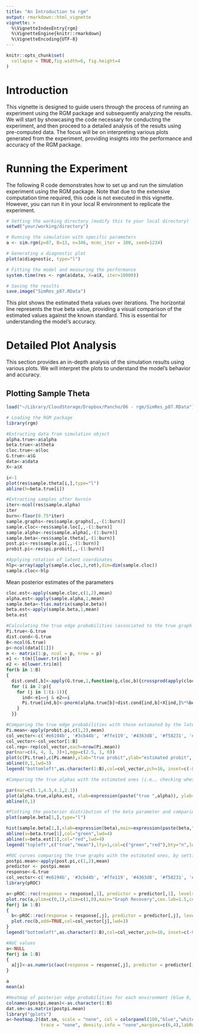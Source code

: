 ```yaml
---
title: "An Introduction to rgm"
output: rmarkdown::html_vignette
vignette: >
  %\VignetteIndexEntry{rgm}
  %\VignetteEngine{knitr::rmarkdown}
  %\VignetteEncoding{UTF-8}
---
```



```r
knitr::opts_chunk$set(
  collapse = TRUE,fig.width=6, fig.height=4
)
```

# Introduction

This vignette is designed to guide users through the process of running an experiment using the RGM package and subsequently analyzing the results. We will start by showcasing the code necessary for conducting the experiment, and then proceed to a detailed analysis of the results using pre-computed data. The focus will be on interpreting various plots generated from the experiment, providing insights into the performance and accuracy of the RGM package.


# Running the Experiment

The following R code demonstrates how to set up and run the simulation experiment using the RGM package. Note that due to the extensive computation time required, this code is not executed in this vignette. However, you can run it in your local R environment to replicate the experiment.

```r


# Setting the working directory (modify this to your local directory)
setwd("your/working/directory")

# Running the simulation with specific parameters
a <- sim.rgm(p=87, B=13, n=346, mcmc_iter = 100, seed=1234)

# Generating a diagnostic plot
plot(a$diagnostic, type="l")

# Fitting the model and measuring the performance
system.time(res <- rgm(a$data, X=a$X, iter=10000))

# Saving the results
save.image("SimRes_p87.RData")
```


This plot shows the estimated theta values over iterations. The horizontal line represents the true beta value, providing a visual comparison of the estimated values against the known standard. This is essential for understanding the model's accuracy.


# Detailed Plot Analysis

This section provides an in-depth analysis of the simulation results using various plots. We will interpret the plots to understand the model's behavior and accuracy.

## Plotting Sample Theta

```r
load("~/Library/CloudStorage/Dropbox/Pancho/06 - rgm/SimRes_p87.RData")

```



```r
# Loading the RGM package
library(rgm)

#Extracting data from simulation object
alpha.true<-a$alpha
beta.true<-a$theta
cloc.true<-a$loc
G.true<-a$G
data<-a$data
X<-a$X

i<-1
plot(res$sample.theta[i,],type="l")
abline(h=beta.true[i])
```




```r
#Extracting samples after burnin
iter<-ncol(res$sample.alpha)
iter
burn<-floor(0.75*iter)
sample.graphs<-res$sample.graphs[,,-(1:burn)]
sample.cloc<-res$sample.loc[,,-(1:burn)]
sample.alpha<-res$sample.alpha[,-(1:burn)]
sample.beta<-res$sample.theta[,-(1:burn)]
post.pi<-res$sample.pi[,,-(1:burn)]
probit.pi<-res$pi.probit[,,-(1:burn)]

#Applying rotation of latent coordinates
hlp<-array(apply(sample.cloc,3,rot),dim=dim(sample.cloc))
sample.cloc<-hlp
```

Mean posterior estimates of the parameters

```r
cloc.est<-apply(sample.cloc,c(1,2),mean)
alpha.est<-apply(sample.alpha,1,mean)
sample.beta<-t(as.matrix(sample.beta))
beta.est<-apply(sample.beta,1,mean)
beta.est
```


```r
#Calculating the true edge probabilities (associated to the true graph and true parameters)
Pi.true<-G.true
dist.cond<-G.true
B<-ncol(G.true)
p<-ncol(data[[1]])
m <- matrix(1:p, ncol = p, nrow = p)
e1 <- t(m)[lower.tri(m)]
e2 <- m[lower.tri(m)]
for(b in 1:B)
{
  dist.cond[,b]<-apply(G.true,1,function(g,cloc,b){crossprod(apply(cloc*g,2,sum)-cloc[b,]*g[b],cloc[b,])},cloc=cloc.true,b=b)
  for (i in 2:p){
    for (j in 1:(i-1)){
      ind<-e1==j & e2==i
      Pi.true[ind,b]<-pnorm(alpha.true[b]+dist.cond[ind,b]+X[ind,]%*%beta.true)
    }
  }}
```



```r

#Comparing the true edge probabilities with those estimated by the latent probit model, for each environment
Pi.mean<-apply(probit.pi,c(1,2),mean)
col_vector<-c('#e6194b', '#3cb44b', '#ffe119', '#4363d8', '#f58231', '#911eb4', '#f032e6', '#fabebe', '#008080',  '#000000', "#00FFFFFF","#80FF00FF","#FFFF00FF")
col_vector<-col_vector[1:B]
col.rep<-rep(col_vector,each=nrow(Pi.mean))
par(mar=c(4, 4, 3, 3)+1,mgp=c(2.5, 1, 0))
plot(c(Pi.true),c(Pi.mean),xlab="true probit",ylab="estimated probit", main="Random Graph Model Recovery",cex.lab=1.5,cex.main=2,xlim=c(0,1),ylim=c(0,1),col=col.rep,pch=16)
abline(0,1,lwd=3)
legend("bottomleft",as.character(1:B),col=col_vector,pch=16, inset=c(-0.14,0.98), xpd=TRUE, horiz=TRUE, bty="n")
```


```r
#Comparing the true alphas with the estimated ones (i.e., checking whether the sparsity levels of the environment-specific graphs are correctly estimated)

par(mar=c(5.1,4.3,4.1,2.1))
plot(alpha.true,alpha.est, xlab=expression(paste("true ",alpha)), ylab=expression(paste("posterior mean ",alpha)),cex.lab=1.5, main=expression(paste("Estimation of ",alpha)),cex.main=2,pch=15,cex=2)
abline(0,1)

```



```r
#Plotting the posterior distribution of the beta parameter and comparing with the true value (vertical line)
plot(sample.beta[1,],type="l")

hist(sample.beta[1,],xlab=expression(beta),main=expression(paste(beta," posterior")),cex.lab=1.5,freq=F,ylab="",cex.main=2)
abline(v=beta.true[1],col="green",lwd=4)
abline(v=beta.est[1],col="red",lwd=4)
legend("topleft",c("true","mean"),lty=1,col=c("green","red"),bty="n",lwd=4,cex=1.6)
```


```r

#ROC curves comparing the true graphs with the estimated ones, by setting cutoffs on the estimated posterior edge probabilities
postpi.mean<-apply(post.pi,c(1,2),mean)
predictor <- postpi.mean
response<-G.true
col_vector<-c('#e6194b', '#3cb44b', '#ffe119', '#4363d8', '#f58231', '#911eb4', '#f032e6', '#fabebe', '#008080',  '#000000', "#00FFFFFF","#80FF00FF","#FFFF00FF")
library(pROC)

a<-pROC::roc(response = response[,1], predictor = predictor[,1], levels = c(0, 1),direction="<")
plot.roc(a,ylim=c(0,1),xlim=c(1,0),main="Graph Recovery",cex.lab=1.5,cex.main=2, mar=c(4, 4, 3, 3)+1,xlab="specificity",ylab="sensitivity")
for(j in 1:B)
{
  b<-pROC::roc(response = response[,j], predictor = predictor[,j], levels = c(0, 1),direction="<")
  plot.roc(b,add=TRUE,col=col_vector[j],lwd=3)
}
legend("bottomleft",as.character(1:B),col=col_vector,pch=16, inset=c(-0.08,0.98), xpd=TRUE, horiz=TRUE, bty="n")

```



```r
#AUC values
a<-NULL
for(j in 1:B)
{
  a[j]<-as.numeric(auc(response = response[,j], predictor = predictor[,j], levels = c(0, 1),direction="<"))
}

a
mean(a)

#Heatmap of posterior edge probabilities for each environment (blue 0, red 1) 
colnames(postpi.mean)<-as.character(1:B)
dat.sm<-as.matrix(postpi.mean)
library("gplots")
a<-heatmap.2(dat.sm, scale = "none", col = colorpanel(100,"blue","white","red"), 
             trace = "none", density.info = "none",margins=c(6,4),labRow=FALSE)


```

